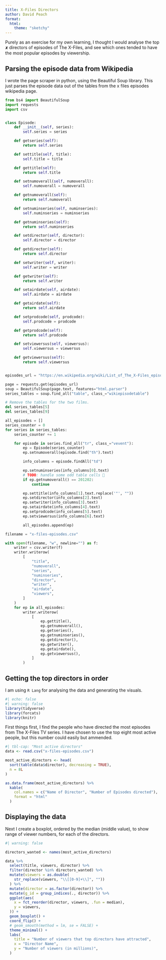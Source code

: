 ```yaml
---
title: X-Files Directors
author: David Peach
format:
  html:
    theme: "sketchy"
---
```


Purely as an exercise for my own learning, I thought I would analyse the top 𝒙 directors of episodes of The X-Files,
and see which ones tended to have the most popular episodes by viewership.

## Parsing the episode data from Wikipedia

I wrote the page scraper in python, using the Beautiful Soup library. This just parses the 
episode data out of the tables from the x files episodes wikipedia page.

```python
from bs4 import BeautifulSoup
import requests
import csv


class Episode:
    def __init__(self, series):
        self.series = series

    def getseries(self):
        return self.series

    def settitle(self, title):
        self.title = title

    def gettitle(self):
        return self.title

    def setnumoverall(self, numoverall):
        self.numoverall = numoverall

    def getnumoverall(self):
        return self.numoverall

    def setnuminseries(self, numinseries):
        self.numinseries = numinseries

    def getnuminseries(self):
        return self.numinseries

    def setdirector(self, director):
        self.director = director

    def getdirector(self):
        return self.director

    def setwriter(self, writer):
        self.writer = writer

    def getwriter(self):
        return self.writer

    def setairdate(self, airdate):
        self.airdate = airdate

    def getairdate(self):
        return self.airdate

    def setprodcode(self, prodcode):
        self.prodcode = prodcode

    def getprodcode(self):
        return self.prodcode

    def setviewersus(self, viewersus):
        self.viewersus = viewersus

    def getviewersus(self):
        return self.viewersus


episodes_url = "https://en.wikipedia.org/wiki/List_of_The_X-Files_episodes"

page = requests.get(episodes_url)
soup = BeautifulSoup(page.text, features="html.parser")
series_tables = soup.find_all("table", class_="wikiepisodetable")

# Remove the tables for the two films.
del series_tables[5]
del series_tables[9]

all_episodes = []
series_counter = 0
for series in series_tables:
    series_counter += 1

    for episode in series.find_all("tr", class_="vevent"):
        ep = Episode(series_counter)
        ep.setnumoverall(episode.find("th").text)

        info_columns = episode.findAll("td")

        ep.setnuminseries(info_columns[0].text)
        # TODO: handle some odd table cells 🥴
        if ep.getnumoverall() == 201202:
            continue

        ep.settitle(info_columns[1].text.replace('"', ""))
        ep.setdirector(info_columns[2].text)
        ep.setwriter(info_columns[3].text)
        ep.setairdate(info_columns[4].text)
        ep.setprodcode(info_columns[5].text)
        ep.setviewersus(info_columns[6].text)

        all_episodes.append(ep)

filename = "x-files-episodes.csv"

with open(filename, "w", newline="") as f:
    writer = csv.writer(f)
    writer.writerow(
        [
            "title",
            "numoverall",
            "series",
            "numinseries",
            "director",
            "writer",
            "airdate",
            "viewers",
        ]
    )
    for ep in all_episodes:
        writer.writerow(
            [
                ep.gettitle(),
                ep.getnumoverall(),
                ep.getseries(),
                ep.getnuminseries(),
                ep.getdirector(),
                ep.getwriter(),
                ep.getairdate(),
                ep.getviewersus(),
            ]
        )

```

## Getting the top directors in order

I am using `R Lang` for analysing the data and generating the visuals.

```r
#| echo: false
#| warning: false
library(tidyverse)
library(forcats)
library(knitr)
```

First things first, I find the people who have directed the most episodes from The X-Files TV series.
I have chosen to use the top eight most active people, but this number could easily but ammended.

```r
#| tbl-cap: "Most active directors"
data <- read.csv("x-files-episodes.csv")

most_active_directors <- head(
  sort(table(data$director), decreasing = TRUE),
  n = 8L
)

as.data.frame(most_active_directors) %>%
  kable(
    col.names = c("Name of Director", "Number of Episodes directed"),
    format = "html"
  )
```

## Displaying the data

Next I create a boxplot, ordered by the median (middle value), to show range of viewer numbers, for each of the directors.

```r
#| warning: false

directors_wanted <- names(most_active_directors)

data %>%
  select(title, viewers, director) %>%
  filter(director %in% directors_wanted) %>%
  mutate(viewers = as.double(
    str_replace(viewers, "\\[[0-9]+\\]", ""))
  ) %>%
  mutate(director = as.factor(director)) %>%
  mutate(g_id = group_indices(., director)) %>%
  ggplot(aes(
    x = fct_reorder(director, viewers, .fun = median),
    y = viewers,
  )) +
  geom_boxplot() +
  coord_flip() +
  # geom_smooth(method = lm, se = FALSE) +
  theme_minimal() +
  labs(
    title = "Number of viewers that top directors have attracted",
    x = "Director Name",
    y = "Number of viewers (in millions)",
  )
```

